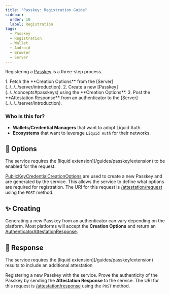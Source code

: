 ```yaml
---
title: "Passkey: Registration Guide"
sidebar:
  order: 10
  label: Registration
tags:
  - Passkey
  - Registration
  - Wallet
  - Android
  - Browser
  - Server
---
```


Registering a [Passkey](../../concepts#passkeys) is a three-step process.

<Steps>
  1. Fetch the **Creation Options** from the [Server](../../../server/introduction).
  2. Create a new [Passkey](../../concepts#passkeys) using the **Creation Options**.
  3. Post the **Attestation Response** from an authenticator to the [Server](../../../server/introduction).
</Steps>

### Who is this for?

- **Wallets/Credential Managers** that want to adopt Liquid Auth.
- **Ecosystems** that want to leverage `Liquid Auth` for their networks.

## 🧮 Options

<Aside>
  The service requires the [liquid extension](/guides/passkey/extension) to be enabled for the request.
</Aside>

<a href="https://developer.mozilla.org/en-US/docs/Web/API/PublicKeyCredentialCreationOptions" target="_blank">PublicKeyCredentialCreationOptions</a> are used to create a new Passkey and are generated by the service.
This allows the service to define what options are required for registration.
The URI for this request is [/attestation/request](../../../server/api/operations/attestationcontroller_request) using the `POST` method.


<CardGrid>
  <LinkCard
    href="/clients/android/registration#-options"
    title="Android: Options"
    description="Learn how to use fetch the options in Android."
  />
  <LinkCard
    href="/clients/browser/registration#-options"
    title="Browser: Options"
    description="Learn how to use fetch the options in the Browser."/>
</CardGrid>

## ✨ Creating

Generating a new Passkey from an authenticator can vary depending on the platform.
Most platforms will accept the **Creation Options** and return an <a href="https://developer.mozilla.org/en-US/docs/Web/API/AuthenticatorAttestationResponse" target="_blank">AuthenticatorAttestationResponse</a>.

<CardGrid>
  <LinkCard
    href="/clients/android/registration#-creating"
    title="Android: Creating"
    description="Learn how to use the options to create a Passkey."
  />
  <LinkCard
    href="/clients/browser/registration#-creating"
    title="Browser: Creating"
    description="Learn how to use the options to create a Passkey."/>
</CardGrid>

## 🚚 Response

<Aside>The service requires the [liquid extension](/guides/passkey/extension) results to include an additional attestation</Aside>

Registering a new Passkey with the service.
Prove the authenticity of the Passkey by sending the **Attestation Response** to the service.
The URI for this request is [/attestation/response](../../../server/api/operations/attestationcontroller_response) using the `POST` method.


<CardGrid>
  <LinkCard
    href="/clients/android/registration#-response"
    title="Android: Response"
    description="Learn how to submit the PublicKeyCredential to the Service."
  />
  <LinkCard
    href="/clients/browser/registration#-response"
    title="Browser: Response"
    description="Learn how to submit the PublicKeyCredential to the Service."/>
</CardGrid>

